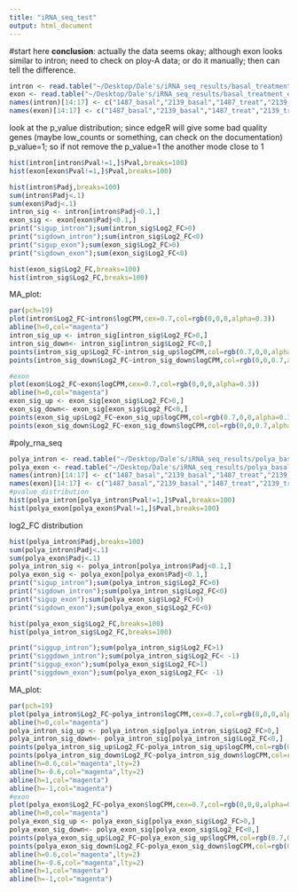 ```yaml
---
title: "iRNA_seq_test"
output: html_document
---
```


#start here
**conclusion**: actually the data seems okay; although exon looks similar to intron; need to check on
ploy-A data; or do it manually; then can tell the difference.

```r
intron <- read.table("~/Desktop/Dale's/iRNA_seq_results/basal_treatment_intron.txt",header=T,sep='\t')
exon <- read.table("~/Desktop/Dale's/iRNA_seq_results/basal_treatment_exon.txt",header=T,sep='\t')
names(intron)[14:17] <- c("1487_basal","2139_basal","1487_treat","2139_treat")
names(exon)[14:17] <- c("1487_basal","2139_basal","1487_treat","2139_treat")

```

look at the p_value distribution; since edgeR will give some bad quality genes (maybe low_counts or something, can check on the documentation) p_value=1; so if not remove the p_value=1 the another mode close to 1

```r
hist(intron[intron$Pval!=1,]$Pval,breaks=100)
hist(exon[exon$Pval!=1,]$Pval,breaks=100)

```
```r
hist(intron$Padj,breaks=100)
sum(intron$Padj<.1)
sum(exon$Padj<.1)
intron_sig <- intron[intron$Padj<0.1,]
exon_sig <- exon[exon$Padj<0.1,]
print("sigup_intron");sum(intron_sig$Log2_FC>0)
print("sigdown_intron");sum(intron_sig$Log2_FC<0)
print("sigup_exon");sum(exon_sig$Log2_FC>0)
print("sigdown_exon");sum(exon_sig$Log2_FC<0)

hist(exon_sig$Log2_FC,breaks=100)
hist(intron_sig$Log2_FC,breaks=100)
```

MA_plot:
```r
par(pch=19)
plot(intron$Log2_FC~intron$logCPM,cex=0.7,col=rgb(0,0,0,alpha=0.3))
abline(h=0,col="magenta")
intron_sig_up <- intron_sig[intron_sig$Log2_FC>0,]
intron_sig_down<- intron_sig[intron_sig$Log2_FC<0,]
points(intron_sig_up$Log2_FC~intron_sig_up$logCPM,col=rgb(0.7,0,0,alpha=0.3),cex=0.7)
points(intron_sig_down$Log2_FC~intron_sig_down$logCPM,col=rgb(0,0,0.7,alpha=0.3),cex=0.7)

#exon
plot(exon$Log2_FC~exon$logCPM,cex=0.7,col=rgb(0,0,0,alpha=0.3))
abline(h=0,col="magenta")
exon_sig_up <- exon_sig[exon_sig$Log2_FC>0,]
exon_sig_down<- exon_sig[exon_sig$Log2_FC<0,]
points(exon_sig_up$Log2_FC~exon_sig_up$logCPM,col=rgb(0.7,0,0,alpha=0.3),cex=0.7)
points(exon_sig_down$Log2_FC~exon_sig_down$logCPM,col=rgb(0,0,0.7,alpha=0.3),cex=0.7)
```


#poly_rna_seq
```r
polya_intron <- read.table("~/Desktop/Dale's/iRNA_seq_results/polya_basal_treatment_intron.txt",header=T,sep='\t')
polya_exon <- read.table("~/Desktop/Dale's/iRNA_seq_results/polya_basal_treatment_exon.txt",header=T,sep='\t')
names(intron)[14:17] <- c("1487_basal","2139_basal","1487_treat","2139_treat")
names(exon)[14:17] <- c("1487_basal","2139_basal","1487_treat","2139_treat")
#pvalue_distribution
hist(polya_intron[polya_intron$Pval!=1,]$Pval,breaks=100)
hist(polya_exon[polya_exon$Pval!=1,]$Pval,breaks=100)

```

log2_FC distribution
```r
hist(polya_intron$Padj,breaks=100)
sum(polya_intron$Padj<.1)
sum(polya_exon$Padj<.1)
polya_intron_sig <- polya_intron[polya_intron$Padj<0.1,]
polya_exon_sig <- polya_exon[polya_exon$Padj<0.1,]
print("sigup_intron");sum(polya_intron_sig$Log2_FC>0)
print("sigdown_intron");sum(polya_intron_sig$Log2_FC<0)
print("sigup_exon");sum(polya_exon_sig$Log2_FC>0)
print("sigdown_exon");sum(polya_exon_sig$Log2_FC<0)

hist(polya_exon_sig$Log2_FC,breaks=100)
hist(polya_intron_sig$Log2_FC,breaks=100)

print("siggup_intron");sum(polya_intron_sig$Log2_FC>1)
print("siggdown_intron");sum(polya_intron_sig$Log2_FC< -1)
print("siggup_exon");sum(polya_exon_sig$Log2_FC>1)
print("siggdown_exon");sum(polya_exon_sig$Log2_FC< -1)
```
MA_plot:
```r
par(pch=19)
plot(polya_intron$Log2_FC~polya_intron$logCPM,cex=0.7,col=rgb(0,0,0,alpha=0.3))
abline(h=0,col="magenta")
polya_intron_sig_up <- polya_intron_sig[polya_intron_sig$Log2_FC>0,]
polya_intron_sig_down<- polya_intron_sig[polya_intron_sig$Log2_FC<0,]
points(polya_intron_sig_up$Log2_FC~polya_intron_sig_up$logCPM,col=rgb(0.7,0,0,alpha=0.3),cex=0.7)
points(polya_intron_sig_down$Log2_FC~polya_intron_sig_down$logCPM,col=rgb(0,0,0.7,alpha=0.3),cex=0.7)
abline(h=0.6,col="magenta",lty=2)
abline(h=-0.6,col="magenta",lty=2)
abline(h=1,col="magenta")
abline(h=-1,col="magenta")
#exon
plot(polya_exon$Log2_FC~polya_exon$logCPM,cex=0.7,col=rgb(0,0,0,alpha=0.3))
abline(h=0,col="magenta")
polya_exon_sig_up <- polya_exon_sig[polya_exon_sig$Log2_FC>0,]
polya_exon_sig_down<- polya_exon_sig[polya_exon_sig$Log2_FC<0,]
points(polya_exon_sig_up$Log2_FC~polya_exon_sig_up$logCPM,col=rgb(0.7,0,0,alpha=0.3),cex=0.7)
points(polya_exon_sig_down$Log2_FC~polya_exon_sig_down$logCPM,col=rgb(0,0,0.7,alpha=0.3),cex=0.7)
abline(h=0.6,col="magenta",lty=2)
abline(h=-0.6,col="magenta",lty=2)
abline(h=1,col="magenta")
abline(h=-1,col="magenta")

```
